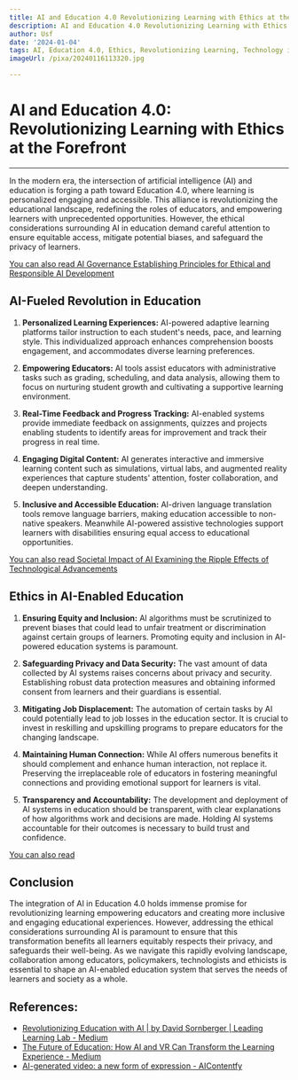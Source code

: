 ```yaml
---
title: AI and Education 4.0 Revolutionizing Learning with Ethics at the Forefront
description: AI and Education 4.0 Revolutionizing Learning with Ethics at the Forefront
author: Usf
date: '2024-01-04'
tags: AI, Education 4.0, Ethics, Revolutionizing Learning, Technology in Education
imageUrl: /pixa/20240116113320.jpg

---
```

# AI and Education 4.0: Revolutionizing  Learning with Ethics at the Forefront

---
In the modern era, the  intersection of artificial intelligence  (AI) and education  is forging  a path toward Education  4.0, where learning is personalized  engaging and accessible. This alliance is revolutionizing the  educational landscape, redefining the  roles of educators, and empowering  learners with unprecedented  opportunities. However, the  ethical considerations surrounding AI in education demand careful attention to ensure equitable access, mitigate potential biases, and safeguard the privacy  of learners.

[You can also read AI Governance  Establishing Principles for Ethical and Responsible AI Development](AI%20Governance%20Establishing%20Principles%20for%20Ethical%20and%20Responsible%20AI%20Development)


## AI-Fueled Revolution  in Education

1. **Personalized Learning Experiences:** AI-powered adaptive learning platforms tailor instruction to each student's needs, pace, and learning style. This individualized  approach enhances comprehension  boosts engagement, and accommodates diverse learning preferences.

2. **Empowering Educators:** AI tools assist  educators with  administrative  tasks such as grading, scheduling, and data analysis, allowing  them to focus on nurturing student growth and cultivating a supportive learning environment.

3. **Real-Time Feedback and Progress Tracking:**  AI-enabled systems provide immediate feedback on assignments, quizzes and projects enabling students to  identify  areas for  improvement and track their progress in real time.

4. **Engaging Digital Content:** AI generates interactive and immersive learning content such  as simulations, virtual labs, and augmented reality experiences that capture students' attention, foster collaboration, and deepen understanding.

5. **Inclusive and Accessible Education:** AI-driven language translation tools remove language barriers, making education accessible to non-native speakers. Meanwhile AI-powered assistive technologies support learners with disabilities ensuring equal access to educational opportunities.

[You can also read Societal Impact of AI Examining the Ripple Effects of Technological Advancements](Societal%20Impact%20of%20AI%20Examining%20the%20Ripple%20Effects%20of%20Technological%20Advancements)


## Ethics in AI-Enabled Education

1. **Ensuring Equity and  Inclusion:** AI algorithms must  be scrutinized to prevent biases that could lead to unfair  treatment  or discrimination  against  certain groups of learners. Promoting equity and inclusion in  AI-powered education systems is paramount.

2. **Safeguarding Privacy and Data Security:** The vast amount of data  collected by AI systems raises concerns about privacy and security. Establishing robust data protection measures and obtaining informed  consent from learners and their guardians is essential.

3.  **Mitigating Job  Displacement:** The automation  of certain  tasks by AI could  potentially lead to  job losses in the education sector. It is crucial  to invest in reskilling and upskilling programs to prepare educators for the changing landscape.

4. **Maintaining  Human  Connection:** While AI offers numerous benefits it should complement and enhance human interaction, not replace it. Preserving the irreplaceable role of educators in fostering meaningful connections and providing emotional support for learners is vital.

5. **Transparency and Accountability:** The development and deployment of AI systems in education should be transparent, with clear explanations of how algorithms work and decisions are made. Holding AI systems accountable for their outcomes is necessary  to build trust and confidence.

[You  can also read ]()


## Conclusion

The integration of AI in Education 4.0 holds immense promise for revolutionizing learning empowering educators and creating  more inclusive and engaging educational experiences. However, addressing the ethical considerations surrounding AI is paramount to ensure that this transformation benefits all learners equitably respects their privacy, and  safeguards their well-being. As we navigate this rapidly evolving  landscape, collaboration among educators, policymakers, technologists  and ethicists is  essential to shape  an AI-enabled education system that serves the needs of learners and society as a whole.

## References:
- [Revolutionizing Education with AI | by David Sornberger | Leading Learning Lab - Medium](https://medium.com/leading-learning-lab/revolutionizing-education-with-ai-6e8c45c674ea)
- [The Future of Education: How AI and VR Can Transform the Learning Experience - Medium](https://medium.com/@dkcgnzhn/the-future-of-education-how-ai-and-vr-can-transform-the-learning-experience-4bbb935c8dc7)
- [AI-generated video: a new form of expression - AIContentfy](https://aicontentfy.com/en/blog/ai-generated-video-new-form-of-expression)
